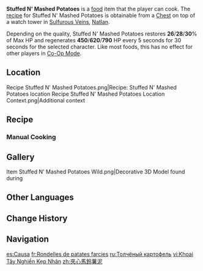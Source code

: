 {{Food Infobox
|id              = 108728
|name            = Stuffed N' Mashed Potatoes
|description     = An exquisitely colorful dish. 
|desc_suspicious = The colors are distinct, and the shape regular, promoting an anticipation that is choked in the crib by the bone-dry potato. Are you sure this is potato mash and not steamed egg yolks?
|desc_basic      = Mash the potatoes into a fine creamy state, add various fillings in the middle, then finally, drizzle with sauce for a touch of brightness. The end result is not dissimilar from a finely-made cake, and is the favorite dish of many in Natlan.
|desc_delicious  = The eye-catching colors and soft, delicate texture contain overlapping tastes that bump against your tastebuds in a flavor firework show. Such a perfect appetizer leaves you in unsurpassed anticipation for the main dish.
|type            = Recovery Dishes
|effectType      = Regeneration
|effect          = Restores (var1)% of Max HP to the selected character and regenerates (var2) HP every 5s for 30s.
|eff_att1        = HP Restore
|eff_att2        = HP Restore Percent
|eff_att3        = HP Regen
|eff_suspicious1 = 26
|eff_suspicious2 = 450
|eff_basic1      = 28
|eff_basic2      = 620
|eff_delicious1  = 30
|eff_delicious2  = 790
|quality         = 3
|region          = Natlan
|recipe          = [[Chest]]
}}
'''Stuffed N' Mashed Potatoes''' is a [[food]] item that the player can cook. The [[recipe]] for Stuffed N' Mashed Potatoes is obtainable from a [[Chest]] on top of a watch tower in [[Sulfurous Veins]], [[Natlan]].

Depending on the quality, Stuffed N' Mashed Potatoes restores '''26'''/'''28'''/'''30'''% of Max HP and regenerates '''450'''/'''620'''/'''790''' HP every 5 seconds for 30 seconds for the selected character. Like most foods, this has no effect for other players in [[Co-Op Mode]].

== Location ==
<gallery>
Recipe Stuffed N' Mashed Potatoes.png|Recipe: Stuffed N' Mashed Potatoes location
Recipe Stuffed N' Mashed Potatoes Location Context.png|Additional context
</gallery>

==Recipe==
{{Recipe
|type = Cooking
|Potato = 4
|Fish = 3
|Fowl = 2
|Onion = 2
|sort = Potato;Fish;Fowl;Onion
}}

===Manual Cooking===
{{Manual Cooking}}

==Gallery==
<gallery>
Item Stuffed N' Mashed Potatoes Wild.png|Decorative 3D Model found during {{Quest|As the Blazing Sun}}
</gallery>

==Other Languages==
{{Other Languages
|en       = Stuffed N' Mashed Potatoes
|zhs      = 夹心土豆泥
|zhs_rm   = Jiāxīn Tǔdòu-ní
|zht      = 夾心馬鈴薯泥
|zht_rm   = Jiáxīn Mǎlíngshǔ-ní
|zh_tl    = Stuffed Potato Paste
|ja       = カウサ
|ja_rm    = Kausa
|ja_tl    = {{w|Causa_limeña|Causa}}
|ko       = 카우사
|ko_tl    = 
|es       = Causa
|es_tl    = {{w|Causa_limeña|Causa}}
|fr       = Rondelles de patates farcies
|fr_tl    = Slices of Stuffed Potatoes
|ru       = Толчёный картофель
|ru_tl    = Mashed Potatoes
|th       = Stuffed N' Mashed Potato
|vi       = Khoai Tây Nghiền Kẹp Nhân
|vi_tl    = 
|de       = Gefülltes Kartoffelpüree
|de_tl    = Stuffed Mashed Potatoes
|id       = Stuffed N' Mashed Potatoes
|pt       = Causa Sauriana
|pt_tl    = [[Saurian]] {{w|Causa_limeña|Causa}}
|tr       = Patates Püresi Dolması
|tr_tl    = 
|it       = Tortino di patate
|it_tl    = 
}}

==Change History==
{{Change History|5.0}}

==Navigation==
{{Food Navbox}}

[[es:Causa]]
[[fr:Rondelles de patates farcies]]
[[ru:Толчёный картофель]]
[[vi:Khoai Tây Nghiền Kẹp Nhân]]
[[zh:夾心馬鈴薯泥]]